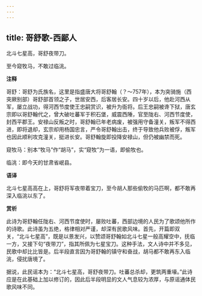 ```yaml
---
---
---
```

title: 哥舒歌-西鄙人
---

北斗七星高，哥舒夜带刀。

至今窥牧马，不敢过临洮。

**注释**

哥舒：哥舒为氏族名，这里是指盛唐大将哥舒翰（？～757年），本为突骑施（西突厥别部）哥舒部首领之子，世居安西，后客居长安。四十岁以后，他赴河西从军，屡立战功，得河西节度使王忠嗣赏识，被升为衙将。后王忠嗣被谗下狱，唐玄宗即以哥舒翰代之，曾大破吐蕃军于积石堡，威震西陲，官至陇右、河西节度使，封西平郡王。安禄山反叛之时，哥舒翰已年老病废，被强用守备潼关，叛军不得西进，即将退却，玄宗却用杨国忠言，严令哥舒翰出击，终于导致他兵败被俘，叛军也因此顺利攻克潼关，挺进长安。哥舒翰旋即投降安禄山，但仍被幽禁而死。

窥牧马：别本“牧马”作“胡马”，实“窥牧”为一语，即偷牧也。

临洮：即今天的甘肃省岷县。

**语译**

北斗七星高高在上，哥舒将军夜带着宝刀，至今胡人那些偷牧的马匹啊，都不敢再深入临洮以东了。

**赏析**

此诗为哥舒翰任陇右、河西节度使时，屡败吐蕃，西部边境的人民为了歌颂他所作的诗歌。此诗虽为五绝，格律相对严谨，却深有民歌风味。首先，开篇即双关，“北斗七星高”，既是以景发兴，以赞颂哥舒翰如北斗七星一般高耀空中，抚临一方，又接下句“夜带刀”，指其所佩为七星宝刀。这种手法，文人诗中并不多见，民歌中却比比皆是。后半段直言因为哥舒翰的镇守和奋战，胡马都不敢再东入临洮，侵扰唐境了。

据说，此民谣本为：“北斗七星高，哥舒夜带刀。吐蕃总杀却，更筑两重壕。”此诗应是在此基础上加以修订的，因此后半段明显的文人气息较为浓厚，与原谣通体民歌风味不同。



